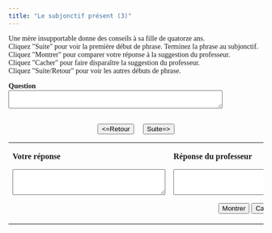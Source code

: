 ```yaml
---
title: "Le subjonctif présent (3)"
---
```

<head>
  <style>
    body {
      font-family: Garamond, serif;
    }
  </style>
</head>

Une mère insupportable donne des conseils à sa fille de quatorze ans. <br />
Cliquez &quot;Suite&quot; pour voir la  premi&egrave;re début de phrase. Terminez la phrase au subjonctif.<br>
Cliquez &quot;Montrer&quot; pour comparer votre réponse &agrave; la suggestion du professeur.<br>
Cliquez &quot;Cacher&quot; pour faire dispara&icirc;tre la suggestion du professeur. <br />
Cliquez &quot;Suite/Retour&quot; pour voir les autres débuts de phrase.<br>

  <form name="qbox" action="" method="post">
    <p>
      <b>Question</b><br />
      <textarea name="q" rows="2" wrap="virtual" cols="50"></textarea>
    </p>
    <center>
      <br>
      <button onClick="begin(-1)" type="button">&lt;=Retour</button>
      &nbsp; &nbsp;
      <button onClick="begin(1)" type="button">Suite=&gt;</button>
      <br />

    </center>
  </form>

  <table width="80%" border="0" align="center">
    <tbody>
      <tr>
        <td valign="top" width="236">
          <p>
            <b>Votre réponse</b>
          </p>
          <form name="Sinput" action="" method="post">
            <p>
              <textarea name="Content" rows="3" wrap="virtual" cols="35"></textarea>
            </p>
          </form>
        </td>
        <td valign="top" width="308">
          <p>
            <b>Réponse du professeur</b>
          </p>
          <form name="feedback" action="" method="post">
            <p>
              <textarea name="fb" rows="3" wrap="virtual" cols="35"></textarea>
            </p>
          </form>
          <form name="Check" action="" method="post">
            <center>
              <button onClick="checkAnswer()" type="button">Montrer</button>
              <button onClick="hideAnswer()" type="button">Cacher</button>
            </center>
          </form>
        </td>
      </tr>
    </tbody>
  </table>


<SCRIPT language=Javascript><!--//
//  This code is based on a script by Marmoe Soemarmo.  
//  Dan Beeby modified it and wrote the creation interface, JavaScripts, and Perl Scripts.
//  http://lang.swarthmore.edu/mellon -- dbeeby@haverford.edu.
//  Content by Alison Murray Levine, University of Virginia, alevine@virginia.edu.
//  You may borrow and modify these scripts, but please give credit where credit is due.
	var Question= new Array();
	var Answer= new Array();
//---------------------DATA--------------------

Question[1]="Annick, je n’aime pas que tu…";Question[2]="Il vaudrait mieux que tu…";Question[3]="Je n’apprécie pas que tu…";Question[4]="Je préférerais que tu…";Question[5]="Il vaut mieux que tu…";Question[6]="Je crains que tu…";Question[7]="Je ne supporte pas que tu…";Question[8]="Je tiens à ce que tu…";

Answer[1]="Je n’aime pas que tu mettes des jupes trop courtes/que tu sortes tard le soir/etc…";Answer[2]="Il vaudrait mieux que tu travailles plus sérieusement/que tu fasses tes devoirs avant de sortir/etc…";Answer[3]="Je n’apprécie pas que tu te maquilles autant/que tu sois impolie avec ton père et moi/etc…";Answer[4]="Je préférerais que tu sois plus sérieuse/que tu fasses plus de sport/etc…";Answer[5]="Il vaut mieux que tu rentres directement de l’école/que tu n’ailles pas en ville après les cours/etc…";Answer[6]="Je crains que tu n’aies des problèmes en dehors de la maison/que tu ne manques de jugement/etc…";Answer[7]="Je ne supporte pas que tu ne m’obéisse plus/que tu ne m’écoute pas/etc…";Answer[8]="Je tiens à ce que tu réussisses ton année scolaire/que tu sois en sécurité/etc…";

//-------------------END DATA-------------

  var NextQ = 0;
  var QN = 0;

  function begin(QN) {
    NextQ = NextQ + QN;
    if (Question[NextQ] == null) {
      alert("Il n’y a plus de questions. Cliquez sur suite/retour pour revoir les questions.");
    }
    document.feedback.fb.value = "";
    document.Sinput.Content.value = "";
    document.qbox.q.value = Question[NextQ];
  }

  function checkAnswer() {
    if (document.Sinput.Content.value === "") {
      document.feedback.fb.value = "Essayez de répondre à la question avant de voir la réponse du professeur.";
    } else {
      document.feedback.fb.value = Answer[NextQ];
    }
  }

  function hideAnswer() {
    document.feedback.fb.value = "";
  }
  //-->
</script>
